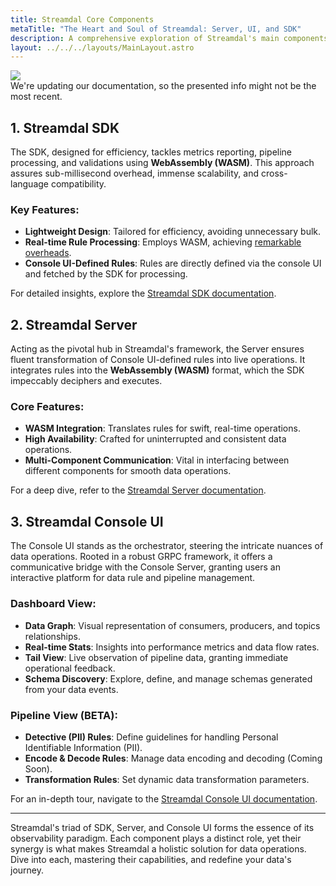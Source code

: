 ```yaml
---
title: Streamdal Core Components
metaTitle: "The Heart and Soul of Streamdal: Server, UI, and SDK"
description: A comprehensive exploration of Streamdal's main components and their interconnected observability features.
layout: ../../../layouts/MainLayout.astro
---
```



<div class="addl-wrapper">
<div class="addl">
<img src={information} class="uimage" />
<div class="addlcontent">
We're updating our documentation, so the presented info might not be the
most recent.
</div>
</div>
</div>

## 1. Streamdal SDK

The SDK, designed for efficiency, tackles metrics reporting, pipeline processing, and validations using **WebAssembly (WASM)**. This approach assures sub-millisecond overhead, immense scalability, and cross-language compatibility.

### Key Features:

- **Lightweight Design**: Tailored for efficiency, avoiding unnecessary bulk.
- **Real-time Rule Processing**: Employs WASM, achieving [remarkable overheads](https://github.com/streamdal/go-sdk/blob/main/BENCHMARKS.md).
- **Console UI-Defined Rules**: Rules are directly defined via the console UI and fetched by the SDK for processing.

For detailed insights, explore the [Streamdal SDK documentation](../sdk).

## 2. Streamdal Server

Acting as the pivotal hub in Streamdal's framework, the Server ensures fluent transformation of Console UI-defined rules into live operations. It integrates rules into the **WebAssembly (WASM)** format, which the SDK impeccably deciphers and executes.

### Core Features:

- **WASM Integration**: Translates rules for swift, real-time operations.
- **High Availability**: Crafted for uninterrupted and consistent data operations.
- **Multi-Component Communication**: Vital in interfacing between different components for smooth data operations.

For a deep dive, refer to the [Streamdal Server documentation](../server).

## 3. Streamdal Console UI 

The Console UI stands as the orchestrator, steering the intricate nuances of data operations. Rooted in a robust GRPC framework, it offers a communicative bridge with the Console Server, granting users an interactive platform for data rule and pipeline management.

### Dashboard View:

- **Data Graph**: Visual representation of consumers, producers, and topics relationships.
- **Real-time Stats**: Insights into performance metrics and data flow rates.
- **Tail View**: Live observation of pipeline data, granting immediate operational feedback.
- **Schema Discovery**: Explore, define, and manage schemas generated from your data events.

### Pipeline View (BETA):

- **Detective (PII) Rules**: Define guidelines for handling Personal Identifiable Information (PII).
- **Encode & Decode Rules**: Manage data encoding and decoding (Coming Soon).
- **Transformation Rules**: Set dynamic data transformation parameters.

For an in-depth tour, navigate to the [Streamdal Console UI documentation](../console-ui).

---

Streamdal's triad of SDK, Server, and Console UI forms the essence of its observability paradigm. Each component plays a distinct role, yet their synergy is what makes Streamdal a holistic solution for data operations. Dive into each, mastering their capabilities, and redefine your data's journey.
